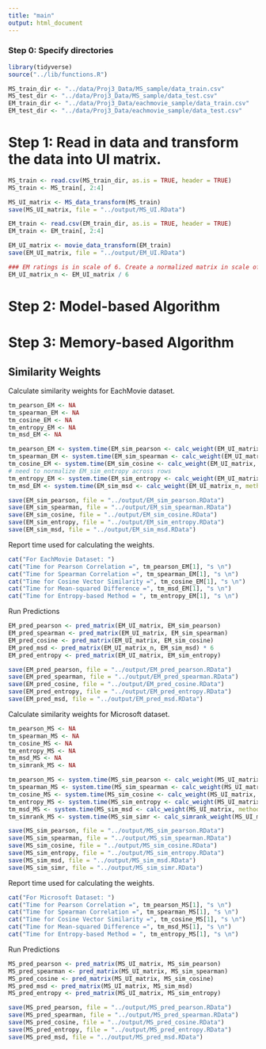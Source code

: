 ```yaml
---
title: "main"
output: html_document
---
```


### Step 0: Specify directories 
```r
library(tidyverse)
source("../lib/functions.R")

MS_train_dir <- "../data/Proj3_Data/MS_sample/data_train.csv"
MS_test_dir <- "../data/Proj3_Data/MS_sample/data_test.csv"
EM_train_dir <- "../data/Proj3_Data/eachmovie_sample/data_train.csv"
EM_test_dir <- "../data/Proj3_Data/eachmovie_sample/data_test.csv"
```

# Step 1: Read in data and transform the data into UI matrix.

```r
MS_train <- read.csv(MS_train_dir, as.is = TRUE, header = TRUE)
MS_train <- MS_train[, 2:4]

MS_UI_matrix <- MS_data_transform(MS_train)
save(MS_UI_matrix, file = "../output/MS_UI.RData")

EM_train <- read.csv(EM_train_dir, as.is = TRUE, header = TRUE)
EM_train <- EM_train[, 2:4]

EM_UI_matrix <- movie_data_transform(EM_train)
save(EM_UI_matrix, file = "../output/EM_UI.RData")

### EM ratings is in scale of 6. Create a normalized matrix in scale of 1 for Mean-squared difference sim weights calculation.
EM_UI_matrix_n <- EM_UI_matrix / 6

```

# Step 2: Model-based Algorithm

# Step 3: Memory-based Algorithm

## Similarity Weights

Calculate similarity weights for EachMovie dataset.

```r
tm_pearson_EM <- NA
tm_spearman_EM <- NA
tm_cosine_EM <- NA
tm_entropy_EM <- NA
tm_msd_EM <- NA

tm_pearson_EM <- system.time(EM_sim_pearson <- calc_weight(EM_UI_matrix, method = 'pearson'))
tm_spearman_EM <- system.time(EM_sim_spearman <- calc_weight(EM_UI_matrix, method = 'spearman'))
tm_cosine_EM <- system.time(EM_sim_cosine <- calc_weight(EM_UI_matrix, method = 'cosine'))
# need to normalize EM_sim_entropy across rows
tm_entropy_EM <- system.time(EM_sim_entropy <- calc_weight(EM_UI_matrix, method = 'entropy'))
tm_msd_EM <- system.time(EM_sim_msd <- calc_weight(EM_UI_matrix_n, method = 'msd'))

save(EM_sim_pearson, file = "../output/EM_sim_pearson.RData")
save(EM_sim_spearman, file = "../output/EM_sim_spearman.RData")
save(EM_sim_cosine, file = "../output/EM_sim_cosine.RData")
save(EM_sim_entropy, file = "../output/EM_sim_entropy.RData")
save(EM_sim_msd, file = "../output/EM_sim_msd.RData")

```

Report time used for calculating the weights.

```r
cat("For EachMovie Dataset: ")
cat("Time for Pearson Correlation =", tm_pearson_EM[1], "s \n")
cat("Time for Spearman Correlation =", tm_spearman_EM[1], "s \n")
cat("Time for Cosine Vector Similarity =", tm_cosine_EM[1], "s \n")
cat("Time for Mean-squared Difference =", tm_msd_EM[1], "s \n")
cat("Time for Entropy-based Method = ", tm_entropy_EM[1], "s \n")
```

Run Predictions

```r
EM_pred_pearson <- pred_matrix(EM_UI_matrix, EM_sim_pearson)
EM_pred_spearman <- pred_matrix(EM_UI_matrix, EM_sim_spearman)
EM_pred_cosine <- pred_matrix(EM_UI_matrix, EM_sim_cosine)
EM_pred_msd <- pred_matrix(EM_UI_matrix_n, EM_sim_msd) * 6
EM_pred_entropy <- pred_matrix(EM_UI_matrix, EM_sim_entropy)

save(EM_pred_pearson, file = "../output/EM_pred_pearson.RData")
save(EM_pred_spearman, file = "../output/EM_pred_spearman.RData")
save(EM_pred_cosine, file = "../output/EM_pred_cosine.RData")
save(EM_pred_entropy, file = "../output/EM_pred_entropy.RData")
save(EM_pred_msd, file = "../output/EM_pred_msd.RData")
```

Calculate similarity weights for Microsoft dataset.

```r
tm_pearson_MS <- NA
tm_spearman_MS <- NA
tm_cosine_MS <- NA
tm_entropy_MS <- NA
tm_msd_MS <- NA
tm_simrank_MS <- NA

tm_pearson_MS <- system.time(MS_sim_pearson <- calc_weight(MS_UI_matrix, method = 'pearson'))
tm_spearman_MS <- system.time(MS_sim_spearman <- calc_weight(MS_UI_matrix, method = 'spearman'))
tm_cosine_MS <- system.time(MS_sim_cosine <- calc_weight(MS_UI_matrix, method = 'cosine'))
tm_entropy_MS <- system.time(MS_sim_entropy <- calc_weight(MS_UI_matrix, method = 'entropy'))
tm_msd_MS <- system.time(MS_sim_msd <- calc_weight(MS_UI_matrix, method = 'msd'))
tm_simrank_MS <- system.time(MS_sim_simr <- calc_simrank_weight(MS_UI_matrix))

save(MS_sim_pearson, file = "../output/MS_sim_pearson.RData")
save(MS_sim_spearman, file = "../output/MS_sim_spearman.RData")
save(MS_sim_cosine, file = "../output/MS_sim_cosine.RData")
save(MS_sim_entropy, file = "../output/MS_sim_entropy.RData")
save(MS_sim_msd, file = "../output/MS_sim_msd.RData")
save(MS_sim_simr, file = "../output/MS_sim_simr.RData")
```

Report time used for calculating the weights.

```r
cat("For Microsoft Dataset: ")
cat("Time for Pearson Correlation =", tm_pearson_MS[1], "s \n")
cat("Time for Spearman Correlation =", tm_spearman_MS[1], "s \n")
cat("Time for Cosine Vector Similarity =", tm_cosine_MS[1], "s \n")
cat("Time for Mean-squared Difference =", tm_msd_MS[1], "s \n")
cat("Time for Entropy-based Method = ", tm_entropy_MS[1], "s \n")
```

Run Predictions

```r
MS_pred_pearson <- pred_matrix(MS_UI_matrix, MS_sim_pearson)
MS_pred_spearman <- pred_matrix(MS_UI_matrix, MS_sim_spearman)
MS_pred_cosine <- pred_matrix(MS_UI_matrix, MS_sim_cosine)
MS_pred_msd <- pred_matrix(MS_UI_matrix, MS_sim_msd)
MS_pred_entropy <- pred_matrix(MS_UI_matrix, MS_sim_entropy)

save(MS_pred_pearson, file = "../output/MS_pred_pearson.RData")
save(MS_pred_spearman, file = "../output/MS_pred_spearman.RData")
save(MS_pred_cosine, file = "../output/MS_pred_cosine.RData")
save(MS_pred_entropy, file = "../output/MS_pred_entropy.RData")
save(MS_pred_msd, file = "../output/MS_pred_msd.RData")
```
